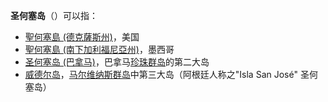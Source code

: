 '''圣何塞岛'''（{{lang-es|San José Island}}）可以指：

* [[聖何塞島_(德克薩斯州)|聖何塞島 (德克薩斯州)]]，美国
* [[聖何塞島_(南下加利福尼亞州)|聖何塞島 (南下加利福尼亞州)]]，墨西哥
* [[圣何塞岛_(巴拿马)|圣何塞岛 (巴拿马)]]，巴拿马[[珍珠群岛|珍珠群岛]]的第二大岛
* [[威德尔岛|威德尔岛]]，[[马尔维纳斯群岛|马尔维纳斯群岛]]中第三大岛（阿根廷人称之"Isla San José" 圣何塞岛）


{{disambig}}